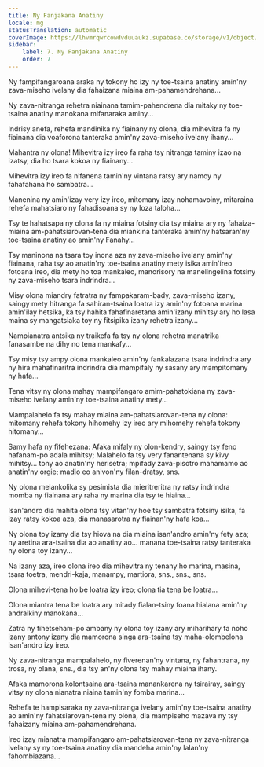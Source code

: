 ```yaml
---
title: Ny Fanjakana Anatiny
locale: mg
statusTranslation: automatic
coverImage: https://lhvmrqwrcowdvduuaukz.supabase.co/storage/v1/object/public/strapi-uploads/small_cover-tratado-de-psicologia-revolucionaria.webp-5e15e1cec4e0ebebcde5d7fc7565d8fd.webp
sidebar:
    label: 7. Ny Fanjakana Anatiny
    order: 7
---
```

Ny fampifangaroana araka ny tokony ho izy ny toe-tsaina anatiny amin'ny zava-miseho ivelany dia fahaizana miaina am-pahamendrehana...

Ny zava-nitranga rehetra niainana tamim-pahendrena dia mitaky ny toe-tsaina anatiny manokana mifanaraka aminy...

Indrisy anefa, rehefa mandinika ny fiainany ny olona, dia mihevitra fa ny fiainana dia voaforona tanteraka amin'ny zava-miseho ivelany ihany...

Mahantra ny olona! Mihevitra izy ireo fa raha tsy nitranga taminy izao na izatsy, dia ho tsara kokoa ny fiainany...

Mihevitra izy ireo fa nifanena tamin'ny vintana ratsy ary namoy ny fahafahana ho sambatra...

Manenina ny amin'izay very izy ireo, mitomany izay nohamavoiny, mitaraina rehefa mahatsiaro ny fahadisoana sy ny loza taloha...

Tsy te hahatsapa ny olona fa ny miaina fotsiny dia tsy miaina ary ny fahaiza-miaina am-pahatsiarovan-tena dia miankina tanteraka amin'ny hatsaran'ny toe-tsaina anatiny ao amin'ny Fanahy...

Tsy maninona na tsara toy inona aza ny zava-miseho ivelany amin'ny fiainana, raha tsy ao anatin'ny toe-tsaina anatiny mety isika amin'ireo fotoana ireo, dia mety ho toa mankaleo, manorisory na manelingelina fotsiny ny zava-miseho tsara indrindra...

Misy olona miandry fatratra ny fampakaram-bady, zava-miseho izany, saingy mety hitranga fa sahiran-tsaina loatra izy amin'ny fotoana marina amin'ilay hetsika, ka tsy hahita fahafinaretana amin'izany mihitsy ary ho lasa maina sy mangatsiaka toy ny fitsipika izany rehetra izany...

Nampianatra antsika ny traikefa fa tsy ny olona rehetra manatrika fanasambe na dihy no tena mankafy...

Tsy misy tsy ampy olona mankaleo amin'ny fankalazana tsara indrindra ary ny hira mahafinaritra indrindra dia mampifaly ny sasany ary mampitomany ny hafa...

Tena vitsy ny olona mahay mampifangaro amim-pahatokiana ny zava-miseho ivelany amin'ny toe-tsaina anatiny mety...

Mampalahelo fa tsy mahay miaina am-pahatsiarovan-tena ny olona: mitomany rehefa tokony hihomehy izy ireo ary mihomehy rehefa tokony hitomany...

Samy hafa ny fifehezana: Afaka mifaly ny olon-kendry, saingy tsy feno hafanam-po adala mihitsy; Malahelo fa tsy very fanantenana sy kivy mihitsy... tony ao anatin'ny herisetra; mpifady zava-pisotro mahamamo ao anatin'ny orgie; madio eo anivon'ny filan-dratsy, sns.

Ny olona melankolika sy pesimista dia mieritreritra ny ratsy indrindra momba ny fiainana ary raha ny marina dia tsy te hiaina...

Isan'andro dia mahita olona tsy vitan'ny hoe tsy sambatra fotsiny isika, fa izay ratsy kokoa aza, dia manasarotra ny fiainan'ny hafa koa...

Ny olona toy izany dia tsy hiova na dia miaina isan'andro amin'ny fety aza; ny aretina ara-tsaina dia ao anatiny ao... manana toe-tsaina ratsy tanteraka ny olona toy izany...

Na izany aza, ireo olona ireo dia mihevitra ny tenany ho marina, masina, tsara toetra, mendri-kaja, manampy, martiora, sns., sns., sns.

Olona mihevi-tena ho be loatra izy ireo; olona tia tena be loatra...

Olona miantra tena be loatra ary mitady fialan-tsiny foana hialana amin'ny andraikiny manokana...

Zatra ny fihetseham-po ambany ny olona toy izany ary miharihary fa noho izany antony izany dia mamorona singa ara-tsaina tsy maha-olombelona isan'andro izy ireo.

Ny zava-nitranga mampalahelo, ny fiverenan'ny vintana, ny fahantrana, ny trosa, ny olana, sns., dia tsy an'ny olona tsy mahay miaina ihany.

Afaka mamorona kolontsaina ara-tsaina manankarena ny tsirairay, saingy vitsy ny olona nianatra niaina tamin'ny fomba marina...

Rehefa te hampisaraka ny zava-nitranga ivelany amin'ny toe-tsaina anatiny ao amin'ny fahatsiarovan-tena ny olona, dia mampiseho mazava ny tsy fahaizany miaina am-pahamendrehana.

Ireo izay mianatra mampifangaro am-pahatsiarovan-tena ny zava-nitranga ivelany sy ny toe-tsaina anatiny dia mandeha amin'ny lalan'ny fahombiazana...

